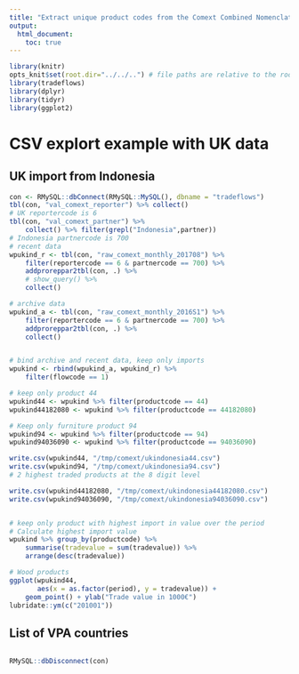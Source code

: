 ```yaml
---
title: "Extract unique product codes from the Comext Combined Nomenclature codes"
output:
  html_document:
    toc: true
---
```


```r
library(knitr)
opts_knit$set(root.dir="../../..") # file paths are relative to the root of the project directory
library(tradeflows)
library(dplyr)
library(tidyr)
library(ggplot2)
``` 


# CSV explort example with UK data
## UK import from Indonesia
```r
con <- RMySQL::dbConnect(RMySQL::MySQL(), dbname = "tradeflows")
tbl(con, "val_comext_reporter") %>% collect() 
# UK reportercode is 6
tbl(con, "val_comext_partner") %>% 
    collect() %>% filter(grepl("Indonesia",partner))
# Indonesia partnercode is 700
# recent data
wpukind_r <- tbl(con, "raw_comext_monthly_201708") %>% 
    filter(reportercode == 6 & partnercode == 700) %>% 
    addproreppar2tbl(con, .) %>% 
    # show_query() %>% 
    collect()

# archive data
wpukind_a <- tbl(con, "raw_comext_monthly_2016S1") %>% 
    filter(reportercode == 6 & partnercode == 700) %>% 
    addproreppar2tbl(con, .) %>% 
    collect()


# bind archive and recent data, keep only imports
wpukind <- rbind(wpukind_a, wpukind_r) %>% 
    filter(flowcode == 1)

# keep only product 44
wpukind44 <- wpukind %>% filter(productcode == 44)
wpukind44182080 <- wpukind %>% filter(productcode == 44182080)

# Keep only furniture product 94
wpukind94 <- wpukind %>% filter(productcode == 94)
wpukind94036090 <- wpukind %>% filter(productcode == 94036090)

write.csv(wpukind44, "/tmp/comext/ukindonesia44.csv")
write.csv(wpukind94, "/tmp/comext/ukindonesia94.csv")
# 2 highest traded products at the 8 digit level

write.csv(wpukind44182080, "/tmp/comext/ukindonesia44182080.csv")
write.csv(wpukind94036090, "/tmp/comext/ukindonesia94036090.csv")


# keep only product with highest import in value over the period
# Calculate highest import value
wpukind %>% group_by(productcode) %>% 
    summarise(tradevalue = sum(tradevalue)) %>% 
    arrange(desc(tradevalue))

# Wood products
ggplot(wpukind44, 
       aes(x = as.factor(period), y = tradevalue)) +
    geom_point() + ylab("Trade value in 1000€")
lubridate::ym(c("201001"))
```


## List of VPA countries
```r

```



```r
RMySQL::dbDisconnect(con)
```

